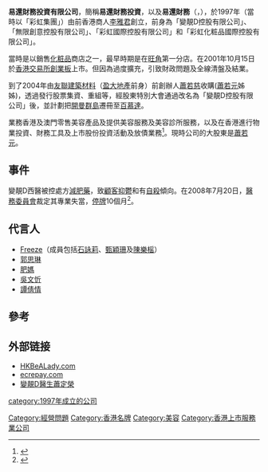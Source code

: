 '''易還財務投資有限公司'''，簡稱'''易還財務投資'''，以及'''易還財務'''（'''{{lang-en|Easy Repay Finance & Investment Limited}}'''，{{hkex|8079}}），於1997年（當時以「彩虹集團」）由前香港商人[[李雅君|李雅君]]創立，前身為「變靚D控股有限公司」、「無限創意控股有限公司」、「彩虹國際控股有限公司」和「彩虹化粧品國際控股有限公司」。

當時是以銷售[[化粧品|化粧品]]商店之一，最早時期是在[[旺角|旺角]]第一分店。在2001年10月15日於[[香港交易所|香港交易所]][[香港創業板|創業板]]上市。但因為過度擴充，引致財政問題及全線清盤及結業。

到了2004年由[[友聯建築材料|友聯建築材料]]（[[盈大地產|盈大地產]]前身）前創辦人[[蕭若慈|蕭若慈]]收購{{fact|date=2011年7月}}([[蕭若元|蕭若元]]姊姊)，透過發行股票集資、重組等，經股東特別大會通過改名為「變靚D控股有限公司」後，並計劃把[[開曼群島|開曼群島]]遷冊至[[百慕達|百慕達]]。

業務香港及澳門零售美容產品及提供美容服務及美容診所服務，以及在香港進行物業投資、財務工具及上市股份投資活動及放債業務<ref>{{Cite web |url=http://www.ecrepay.com/tch/company/company.htm |title=易還財務投資有限公司簡介 |access-date=2015-10-25 |archive-date=2016-12-13 |archive-url=https://web.archive.org/web/20161213192803/http://ecrepay.com/tch/company/company.htm |dead-url=no }}</ref>。現時公司的大股東是[[蕭若元|蕭若元]]。

==事件==
變靚D西醫被控處方[[減肥藥|減肥藥]]，致[[顧客|顧客]][[抑鬱|抑鬱]]和有[[自殺|自殺]]傾向。在2008年7月20日，[[醫務委員會|醫務委員會]]裁定其專業失當，[[停牌|停牌]]10個月<ref>{{Cite web |url=http://hk.news.yahoo.com/article/080720/4/79oy.html |title=前駐「變靚D」西醫蕭定榮停牌10個月 |access-date=2008-07-20 |archive-date=2009-12-03 |archive-url=https://web.archive.org/web/20091203032104/http://hk.news.yahoo.com/article/080720/4/79oy.html |dead-url=no }}</ref>。

==代言人==
*[[Freeze|Freeze]]（成員包括[[石詠莉|石詠莉]]、[[甄穎珊|甄穎珊]]及[[陳樂榣|陳樂榣]]）
*[[郭思琳|郭思琳]]
*[[肥媽|肥媽]]
*[[吳文忻|吳文忻]]
*[[譚倩情|譚倩情]]

==參考==
{{reflist}}

==外部链接==
*[https://web.archive.org/web/20141221132823/http://www.hkbealady.com/ HKBeALady.com]
*[http://www.ecrepay.com/ ecrepay.com]
*[http://hk.news.yahoo.com/article/080720/3/79sq.html 變靚D醫生蕭定榮] {{Wayback|url=http://hk.news.yahoo.com/article/080720/3/79sq.html |date=20100117222948 }}


[[Category:經營問題|Category:經營問題]]
[[Category:香港名牌|Category:香港名牌]]
[[Category:美容|Category:美容]]
[[Category:香港上市服務業公司|Category:香港上市服務業公司]]
[[category:1997年成立的公司|category:1997年成立的公司]]
